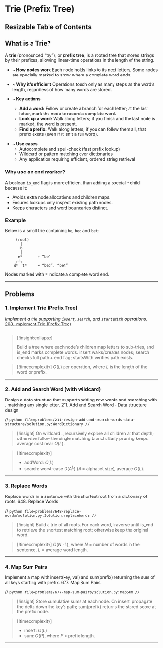 # Trie (Prefix Tree)


## Resizable Table of Contents


## What is a Trie?

A **trie** (pronounced “try”), or **prefix tree**, is a rooted tree that stores strings by their prefixes, 
allowing linear-time operations in the length of the string.

- ~ **How nodes work** 
  Each node holds links to its next letters. Some nodes are specially marked to show where a complete word ends.

- ~ **Why it’s efficient** 
  Operations touch only as many steps as the word’s length, regardless of how many words are stored.

- ~ **Key actions** 
  * **Add a word:** Follow or create a branch for each letter; at the last letter, mark the node to record a complete word.
  * **Look up a word:** Walk along letters; if you finish and the last node is marked, the word is present.
  * **Find a prefix:** Walk along letters; if you can follow them all, that prefix exists (even if it isn’t a full word).

* ~ **Use cases** 
  * Autocomplete and spell-check (fast prefix lookup)
  * Wildcard or pattern matching over dictionaries
  * Any application requiring efficient, ordered string retrieval

### Why use an end marker?

A boolean `is_end` flag is more efficient than adding a special `*` child because it:

* Avoids extra node allocations and children maps.
* Ensures lookups only inspect existing path nodes.
* Keeps characters and word boundaries distinct.

### Example

Below is a small trie containing `be`, `bed` and `bet`:

```text
     (root)
       │
       b
       │
      e*       ← “be”
     ┌┴┐
    d*  t*     ← “bed”, “bet”
```


 Nodes marked with `*` indicate a complete word end.

---

## Problems

### 1. Implement Trie (Prefix Tree)

*Implement a trie supporting `insert`, `search`, and `startsWith` operations.*  
[208. Implement Trie (Prefix Tree)](https://leetcode.com/problems/implement-trie-prefix-tree/)

```python file=problems/208-implement-trie-prefix-tree/solution.py:Trie
```

>[!insight:collapse] 
> 
> Build a tree where each node’s children map letters to sub-tries, and is_end marks complete words. insert walks/creates nodes; search checks full path + end flag; startsWith verifies path exists.

>[!timecomplexity] $O(L)$ per operation, where $L$ is the length of the word or prefix.
---

### 2. Add and Search Word (with wildcard)

Design a data structure that supports adding new words and searching with . matching any single letter.
211. Add and Search Word - Data structure design

// ```python file=problems/211-design-add-and-search-words-data-structure/solution.py:WordDictionary
// ```

> [!insight] On wildcard ., recursively explore all children at that depth; otherwise follow the single matching branch. Early pruning keeps average cost near $O(L)$.

> [!timecomplexity] 
> - addWord: $O(L)$
> - search: worst-case $O(A^L)$ ($A$ = alphabet size), average $O(L)$.

---

### 3. Replace Words

Replace words in a sentence with the shortest root from a dictionary of roots.
648. Replace Words

// ```python file=problems/648-replace-words/solution.py:Solution.replaceWords
// ```

> [!insight]
> Build a trie of all roots. For each word, traverse until is_end to retrieve the shortest matching root; otherwise keep the original word.

> [!timecomplexity]
> $O(N \cdot L)$, where $N$ = number of words in the sentence, $L$ = average word length.

---

### 4. Map Sum Pairs

Implement a map with insert(key, val) and sum(prefix) returning the sum of all keys starting with prefix.
677. Map Sum Pairs

// ```python file=problems/677-map-sum-pairs/solution.py:MapSum
// ```


> [!insight]
> Store cumulative sums at each node. On insert, propagate the delta down the key’s path; sum(prefix) returns the stored score at the prefix node.

> [!timecomplexity]
> - insert: $O(L)$
> - sum: $O(P)$, where $P$ = prefix length.

---


